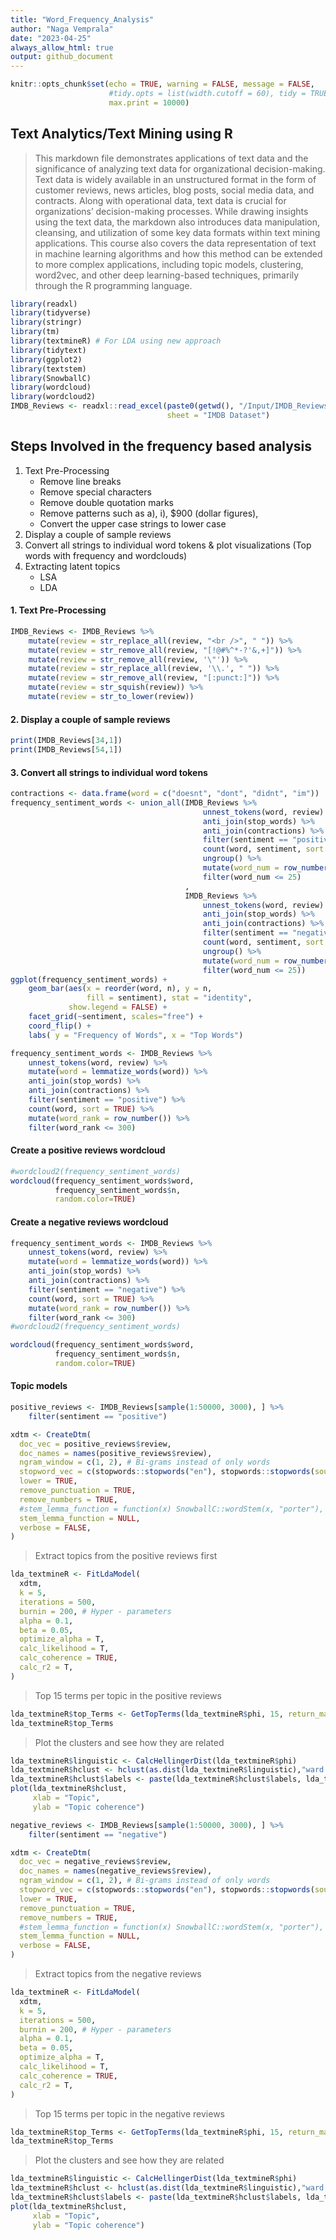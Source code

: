 ```yaml
---
title: "Word_Frequency_Analysis"
author: "Naga Vemprala"
date: "2023-04-25"
always_allow_html: true
output: github_document
---
```


```r
knitr::opts_chunk$set(echo = TRUE, warning = FALSE, message = FALSE, 
                      #tidy.opts = list(width.cutoff = 60), tidy = TRUE,
                      max.print = 10000)
```

## Text Analytics/Text Mining using R

> This markdown file demonstrates applications of text data and the significance of analyzing text data for organizational decision-making. Text data is widely available in an unstructured format in the form of customer reviews, news articles, blog posts, social media data, and contracts. Along with operational data, text data is crucial for organizations' decision-making processes. While drawing insights using the text data, the markdown also introduces data manipulation, cleansing, and utilization of some key data formats within text mining applications. This course also covers the data representation of text in machine learning algorithms and how this method can be extended to more complex applications, including topic models, clustering, word2vec, and other deep learning-based techniques, primarily through the R programming language.


```r
library(readxl)
library(tidyverse)
library(stringr)
library(tm)
library(textmineR) # For LDA using new approach 
library(tidytext)
library(ggplot2)
library(textstem)
library(SnowballC)
library(wordcloud)
library(wordcloud2)
IMDB_Reviews <- readxl::read_excel(paste0(getwd(), "/Input/IMDB_Reviews.xlsx"), 
                                   sheet = "IMDB Dataset")
```

## Steps Involved in the frequency based analysis

1. Text Pre-Processing   
    + Remove line breaks 
    + Remove special characters 
    + Remove double quotation marks
    + Remove patterns such as a), i), $900 (dollar figures), 
    + Convert the upper case strings to lower case 
2. Display a couple of sample reviews 
3. Convert all strings to individual word tokens & plot visualizations (Top words with frequency and wordclouds)
4. Extracting latent topics 
    + LSA 
    + LDA 


#### 1. Text Pre-Processing 
```r
IMDB_Reviews <- IMDB_Reviews %>%
    mutate(review = str_replace_all(review, "<br />", " ")) %>%
    mutate(review = str_remove_all(review, "[!@#%^*-?'&,+]")) %>%
    mutate(review = str_remove_all(review, '\"')) %>%
    mutate(review = str_replace_all(review, '\\.', " ")) %>%
    mutate(review = str_remove_all(review, "[:punct:]")) %>%
    mutate(review = str_squish(review)) %>%
    mutate(review = str_to_lower(review))
```

#### 2. Display a couple of sample reviews

```r
print(IMDB_Reviews[34,1])
print(IMDB_Reviews[54,1])
```


#### 3. Convert all strings to individual word tokens 

```r
contractions <- data.frame(word = c("doesnt", "dont", "didnt", "im"))
frequency_sentiment_words <- union_all(IMDB_Reviews %>%
                                           unnest_tokens(word, review) %>%
                                           anti_join(stop_words) %>%
                                           anti_join(contractions) %>%
                                           filter(sentiment == "positive") %>%
                                           count(word, sentiment, sort = TRUE) %>%
                                           ungroup() %>% 
                                           mutate(word_num = row_number()) %>%
                                           filter(word_num <= 25)
                                       ,
                                       IMDB_Reviews %>%
                                           unnest_tokens(word, review) %>%
                                           anti_join(stop_words) %>%
                                           anti_join(contractions) %>%
                                           filter(sentiment == "negative") %>%
                                           count(word, sentiment, sort = TRUE) %>%
                                           ungroup() %>%
                                           mutate(word_num = row_number()) %>%
                                           filter(word_num <= 25)) 
ggplot(frequency_sentiment_words) +
    geom_bar(aes(x = reorder(word, n), y = n,
                 fill = sentiment), stat = "identity",
             show.legend = FALSE) + 
    facet_grid(~sentiment, scales="free") + 
    coord_flip() + 
    labs( y = "Frequency of Words", x = "Top Words")
```

```r
frequency_sentiment_words <- IMDB_Reviews %>%
    unnest_tokens(word, review) %>%
    mutate(word = lemmatize_words(word)) %>%
    anti_join(stop_words) %>%
    anti_join(contractions) %>%
    filter(sentiment == "positive") %>%
    count(word, sort = TRUE) %>%
    mutate(word_rank = row_number()) %>%
    filter(word_rank <= 300) 
```

#### Create a positive reviews wordcloud
```r
#wordcloud2(frequency_sentiment_words)
wordcloud(frequency_sentiment_words$word,
          frequency_sentiment_words$n,
          random.color=TRUE)
```

#### Create a negative reviews wordcloud
```r
frequency_sentiment_words <- IMDB_Reviews %>%
    unnest_tokens(word, review) %>%
    mutate(word = lemmatize_words(word)) %>%
    anti_join(stop_words) %>%
    anti_join(contractions) %>%
    filter(sentiment == "negative") %>%
    count(word, sort = TRUE) %>%
    mutate(word_rank = row_number()) %>%
    filter(word_rank <= 300)
#wordcloud2(frequency_sentiment_words)
```

```r
wordcloud(frequency_sentiment_words$word,
          frequency_sentiment_words$n,
          random.color=TRUE)
```

#### Topic models 

```r
positive_reviews <- IMDB_Reviews[sample(1:50000, 3000), ] %>% 
    filter(sentiment == "positive")

xdtm <- CreateDtm(
  doc_vec = positive_reviews$review,
  doc_names = names(positive_reviews$review),
  ngram_window = c(1, 2), # Bi-grams instead of only words 
  stopword_vec = c(stopwords::stopwords("en"), stopwords::stopwords(source = "smart")),
  lower = TRUE,
  remove_punctuation = TRUE,
  remove_numbers = TRUE,
  #stem_lemma_function = function(x) SnowballC::wordStem(x, "porter"),
  stem_lemma_function = NULL,
  verbose = FALSE,
)
```

> Extract topics from the positive reviews first 

```r
lda_textmineR <- FitLdaModel(
  xdtm,
  k = 5,
  iterations = 500,
  burnin = 200, # Hyper - parameters 
  alpha = 0.1,
  beta = 0.05,
  optimize_alpha = T,
  calc_likelihood = T,
  calc_coherence = TRUE,
  calc_r2 = T,
)
```

> Top 15 terms per topic in the positive reviews 

```r
lda_textmineR$top_Terms <- GetTopTerms(lda_textmineR$phi, 15, return_matrix = TRUE)
lda_textmineR$top_Terms
```

> Plot the clusters and see how they are related  

```r
lda_textmineR$linguistic <- CalcHellingerDist(lda_textmineR$phi)
lda_textmineR$hclust <- hclust(as.dist(lda_textmineR$linguistic),"ward.D") # Clustering 
lda_textmineR$hclust$labels <- paste(lda_textmineR$hclust$labels, lda_textmineR$labels[,1])
plot(lda_textmineR$hclust, 
     xlab = "Topic",
     ylab = "Topic coherence")
```


```r
negative_reviews <- IMDB_Reviews[sample(1:50000, 3000), ] %>% 
    filter(sentiment == "negative")

xdtm <- CreateDtm(
  doc_vec = negative_reviews$review,
  doc_names = names(negative_reviews$review),
  ngram_window = c(1, 2), # Bi-grams instead of only words 
  stopword_vec = c(stopwords::stopwords("en"), stopwords::stopwords(source = "smart")),
  lower = TRUE,
  remove_punctuation = TRUE,
  remove_numbers = TRUE,
  #stem_lemma_function = function(x) SnowballC::wordStem(x, "porter"),
  stem_lemma_function = NULL,
  verbose = FALSE,
)
```

> Extract topics from the negative reviews

```r
lda_textmineR <- FitLdaModel(
  xdtm,
  k = 5,
  iterations = 500,
  burnin = 200, # Hyper - parameters 
  alpha = 0.1,
  beta = 0.05,
  optimize_alpha = T,
  calc_likelihood = T,
  calc_coherence = TRUE,
  calc_r2 = T,
)
```

> Top 15 terms per topic in the negative reviews 

```r
lda_textmineR$top_Terms <- GetTopTerms(lda_textmineR$phi, 15, return_matrix = TRUE)
lda_textmineR$top_Terms
```

> Plot the clusters and see how they are related  

```r
lda_textmineR$linguistic <- CalcHellingerDist(lda_textmineR$phi)
lda_textmineR$hclust <- hclust(as.dist(lda_textmineR$linguistic),"ward.D") # Clustering 
lda_textmineR$hclust$labels <- paste(lda_textmineR$hclust$labels, lda_textmineR$labels[,1])
plot(lda_textmineR$hclust, 
     xlab = "Topic",
     ylab = "Topic coherence")
```
